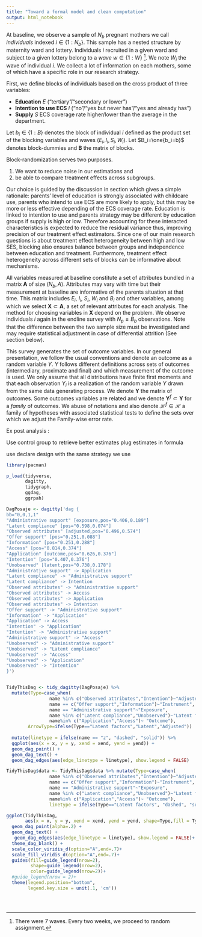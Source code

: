 ```yaml
---
title: "Toward a formal model and clean computation"
output: html_notebook
---
```




At baseline, we observe a sample of $N_b$ pregnant mothers we call *individuals* indexed $i \in \{1:N_b\}$. This sample has a nested structure by maternity ward and lottery. Individuals $i$ recruited in a given ward and subject to a given lottery belong to a *wave*  $w \in \{1:W\}$ ^[There were 7 waves. Every two weeks, we proceed to random assignment.]. We note $W_i$ the wave of individual $i$. We collect a lot of information on each mothers, some of which have a specific role in our research strategy.


First, we define blocks of individuals based on the cross product of three variables:

- **Education** $E$ ("tertiary"/"secondary or lower") 
- **Intention to use ECS** $I$ ("no"/"yes but never has"/"yes and already has")
- **Supply** $S$ ECS coverage rate higher/lower than the average in the department.

Let $b_i \in \{1:B\}$ denotes the block of individual $i$ defined as the product set of the blocking variables and waves $(E_i,I_i,S_i,W_i)$. 
Let $B_i=\one{b_i=b}$ denotes block-dummies and $\mathbf{B}$ the matrix of blocks. 

Block-randomization serves two purposes. 

1) We want to reduce noise in our estimations and 
2) be able to compare treatment effects across subgroups.

Our choice is guided by the discussion in section \ref{sec:motivations} which gives a simple rationale: parents' level of education is strongly associated with childcare use, parents who intend to use ECS are more likely to apply, but this may be more or less effective depending of the ECS coverage rate. Education is linked to intention to use and parents strategy may be different by education groups if supply is high or low.
Therefore accounting for these interacted characteristics is expected to reduce the residual variance thus, improving precision of our treatment effect estimators. 
Since one of our main research questions is about treatment effect heterogeneity between high and low SES, blocking also ensures balance between groups and independence between education and treatment.
Furthermore, treatment effect heterogeneity across different sets of blocks can be informative about mechanisms. 
<!-- Last, intention to use also has an additional special role in the interpretation of our results. We discuss that after introducing all notations. -->


All variables measured at baseline constitute a set of attributes bundled in a matrix $\mathbf{A}$ of size $(N_b,A)$.  Attributes may vary with time but their measurement at baseline are informative of the parents situation at that time. This matrix includes $E_i$, $I_i$, $S_i$, $W_i$ and $B_i$ and other variables, among which we select $\mathbf{X} \subset \mathbf{A}$, a set of relevant attributes for each analysis. The method for choosing variables in $\mathbf{X}$ depend on the problem. 
We observe individuals $i$ again in the endline survey with $N_p \leq B_b$ observations. 
Note that the difference between the two sample size must be investigated and may require statistical adjustment in case of differential attrition (See section \ref{sec:attrition} below).

This survey generates the set of outcome variables. In our general presentation, we follow the usual conventions and denote an outcome as a random variable $Y$. $Y$ follows different definitions across sets of outcomes (intermediary, proximate and final) and  which measurement of the outcome is used. We only assume that all distributions have finite first moments and that each observation $Y_i$ is a realization of the random variable $Y$ drawn from the same data generating process. We denote $\mathbf{Y}$ the matrix of outcomes. 
Some outcomes variables are related and we denote $\mathbf{Y}^f\subset \mathbf{Y}$ for a *family* of outcomes.
We abuse of notations and also denote $\mathcal{H}^f \in \mathcal{H}$ a family of hypotheses with associated statistical tests to define the sets over which we adjust the Family-wise error rate.






<!-- search link RMSE and R 2 -->


<!-- basic initial power computation but well done. -->

<!-- IV formula model -->

Ex post analysis :

Use control group to retrieve better estimates
plug estimates in formula


use declare design with the same strategy we use

```r

library(pacman)

p_load(tidyverse,
       dagitty,
       tidygraph,
       ggdag,
       ggrpah)

DagPosaje <- dagitty('dag {
bb="0,0,1,1"
"Administrative support" [exposure,pos="0.406,0.189"]
"Latent compliance" [pos="0.598,0.074"]
"Observed attributes" [adjusted,pos="0.496,0.574"]
"Offer support" [pos="0.251,0.088"]
"Information" [pos="0.251,0.288"]
"Access" [pos="0.814,0.374"]
"Application" [outcome,pos="0.626,0.376"]
"Intention" [pos="0.407,0.376"]
"Unobserved" [latent,pos="0.738,0.178"]
"Administrative support" -> Application
"Latent compliance" -> "Administrative support"
"Latent compliance" -> Intention
"Observed attributes" -> "Administrative support"
"Observed attributes" -> Access
"Observed attributes" -> Application
"Observed attributes" -> Intention
"Offer support" -> "Administrative support"
"Information" -> "Application"
"Application" -> Access
"Intention" -> "Application"
"Intention" -> "Administrative support"
"Administrative support" -> "Access"
"Unobserved" -> "Administrative support"
"Unobserved" -> "Latent compliance"
"Unobserved" -> "Access"
"Unobserved" -> "Application"
"Unobserved" -> "Intention"
}')


TidyThisDag <- tidy_dagitty(DagPosaje) %>% 
  mutate(Type=case_when(
                name %in% c("Observed attributes","Intention")~"Adjusted",
                name == c("Offer support","Information")~"Instrument",
                name == "Administrative support"~"Exposure",
                name %in% c("Latent compliance","Unobserved")~"Latent factors",
                name%in% c("Application","Access")~ "Outcome"),
        ArrowType=ifelse(Type=="Latent factors","Latent","Adjusted"))
  
  mutate(linetype = ifelse(name == "z", "dashed", "solid")) %>% 
  ggplot(aes(x = x, y = y, xend = xend, yend = yend)) + 
  geom_dag_point() + 
  geom_dag_text() + 
  geom_dag_edges(aes(edge_linetype = linetype), show.legend = FALSE)

TidyThisDag$data <- TidyThisDag$data %>% mutate(Type=case_when(
                name %in% c("Observed attributes","Intention")~"Adjusted",
                name == c("Offer support","Information")~"Instrument",
                name == "Administrative support"~"Exposure",
                name %in% c("Latent compliance","Unobserved")~"Latent factors",
                name%in% c("Application","Access")~ "Outcome"),
                linetype = ifelse(Type=="Latent factors", "dashed", "solid"))

ggplot(TidyThisDag,
       aes(x = x, y = y, xend = xend, yend = yend, shape=Type,fill = Type,color=Type,textcolor=Type)) +
  geom_dag_point(alpha=.2) +
  geom_dag_text() +
   geom_dag_edges(aes(edge_linetype = linetype), show.legend = FALSE)+
  theme_dag_blank() +
  scale_color_viridis_d(option="A",end=.7)+
  scale_fill_viridis_d(option="A",end=.7)+
  guides(fill=guide_legend(nrow=2),
         shape=guide_legend(nrow=2),
         color=guide_legend(nrow=2))+
  #guide_legend(nrow = 2)+
  theme(legend.position="bottom",
        legend.key.size = unit(.1, 'cm'))





```





<!-- Our main models for intention to treat estimations are pairwise comparisons of treatment arms. -->

<!-- $$ -->
<!-- Y_{ib}=\beta_t Z^t_{ib}+\upsilon_{bt}+\varepsilon_{it} -->
<!-- $$ -->

<!-- where t index which treatment is active. -->

<!-- By design, $E(Z^t_{ib})=.5)$ and is independent of -->